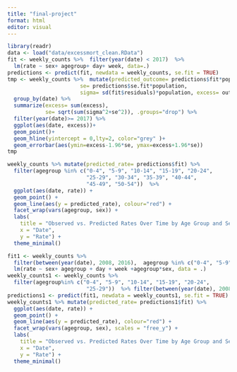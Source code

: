 ```yaml
---
title: "final-project"
format: html
editor: visual
---
```


```r
library(readr)
data <- load("data/excessmort_clean.RData")
fit <- weekly_counts %>%  filter(year(date) < 2017)  %>% 
  lm(rate ~ sex+ agegroup+ day+ week, data=.)
predictions <- predict(fit, newdata = weekly_counts, se.fit = TRUE)
tmp <- weekly_counts %>%  mutate(predicted_outcome= predictions$fit*population, 
                       se= predictions$se.fit*population, 
                       sigma= sd(fit$residuals)*population, excess= outcome-predicted_outcome ) %>% 
  group_by(date) %>% 
  summarize(excess= sum(excess),
            se= sqrt(sum(sigma^2+se^2)), .groups="drop") %>% 
  filter(year(date)>= 2017) %>% 
  ggplot(aes(date, excess))+
  geom_point()+
  geom_hline(yintercept = 0,lty=2, color="grey" )+
  geom_errorbar(aes(ymin=excess-1.96*se, ymax=excess+1.96*se))
tmp
```
```r
weekly_counts %>% mutate(predicted_rate= predictions$fit) %>% 
  filter(agegroup %in% c("0-4", "5-9", "10-14", "15-19", "20-24", 
                         "25-29", "30-34", "35-39", "40-44", 
                         "45-49", "50-54"))  %>% 
  ggplot(aes(date, rate)) +
  geom_point() + 
  geom_line(aes(y = predicted_rate), colour="red") + 
  facet_wrap(vars(agegroup, sex)) + 
  labs(
    title = "Observed vs. Predicted Rates Over Time by Age Group and Sex",
    x = "Date",
    y = "Rate") +
  theme_minimal()
```


```r
fit1 <- weekly_counts %>%
  filter(between(year(date), 2008, 2016),  agegroup %in% c("0-4", "5-9", "10-14", "15-19", "20-24", "25-29")) %>%
  lm(rate ~ sex+ agegroup + day + week +agegroup*sex, data = .)
weekly_counts1 <- weekly_counts %>%
  filter(agegroup%in% c("0-4", "5-9", "10-14", "15-19", "20-24", 
                         "25-29"))  %>% filter(between(year(date), 2008, 2016))
predictions1 <- predict(fit1, newdata = weekly_counts1, se.fit = TRUE)
weekly_counts1 %>% mutate(predicted_rate= predictions1$fit) %>% 
  ggplot(aes(date, rate)) +
  geom_point() + 
  geom_line(aes(y = predicted_rate), colour="red") + 
  facet_wrap(vars(agegroup, sex), scales = "free_y") + 
  labs(
    title = "Observed vs. Predicted Rates Over Time by Age Group and Sex",
    x = "Date",
    y = "Rate") +
  theme_minimal()

```

